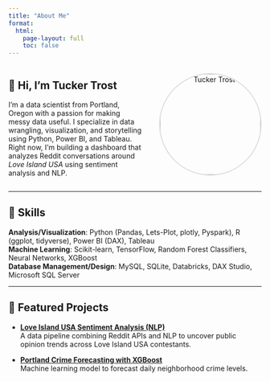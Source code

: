 ```yaml
---
title: "About Me"
format:
  html:
    page-layout: full
    toc: false
---
```


<div style="display: flex; align-items: center; justify-content: space-between; flex-wrap: wrap; gap: 2rem;">

<div style="flex: 1; min-width: 250px;">
  
# 👋 Hi, I'm Tucker Trost

I'm a data scientist from Portland, Oregon with a passion for making messy data useful. I specialize in data wrangling, visualization, and storytelling using Python, Power BI, and Tableau. Right now, I'm building a dashboard that analyzes Reddit conversations around *Love Island USA* using sentiment analysis and NLP.

</div>

<div style="flex: 0 0 200px; text-align: center;">
  <img src="pic_of_me.png" alt="Tucker Trost" style="width: 200px; border-radius: 50%; border: 2px solid #ddd;" />
</div>

</div>
---

## 🚀 Skills

**Analysis/Visualization**: Python (Pandas, Lets-Plot, plotly, Pyspark), R (ggplot, tidyverse), Power BI (DAX), Tableau  
**Machine Learning**: Scikit-learn, TensorFlow, Random Forest Classifiers, Neural Networks, XGBoost  
**Database Management/Design**: MySQL, SQLite, Databricks, DAX Studio, Microsoft SQL Server  

---

## 📂 Featured Projects

- [**Love Island USA Sentiment Analysis (NLP)**](Blogs/love_island_nlp.qmd)  
  A data pipeline combining Reddit APIs and NLP to uncover public opinion trends across Love Island USA contestants.

- [**Portland Crime Forecasting with XGBoost**](Cleansing_Projects/pcrime.qmd)  
  Machine learning model to forecast daily neighborhood crime levels.




